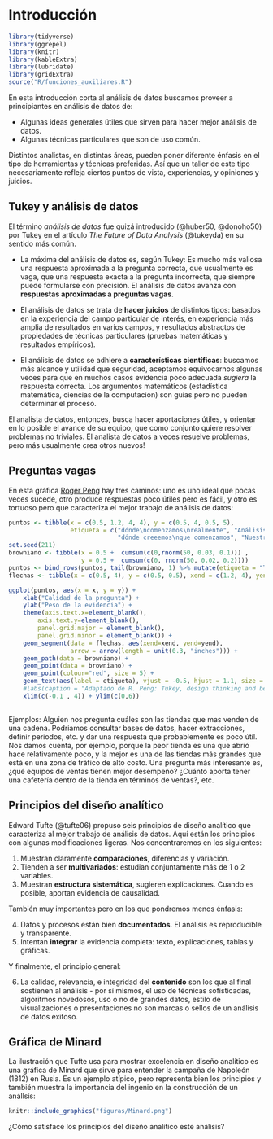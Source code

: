 # Introducción {#intro}

```r
library(tidyverse)
library(ggrepel)
library(knitr)
library(kableExtra)
library(lubridate)
library(gridExtra)
source("R/funciones_auxiliares.R")
```


En esta introducción corta al análisis de datos buscamos
proveer a principiantes en análisis de datos de: 

- Algunas ideas generales útiles que sirven para hacer mejor análisis de datos.
- Algunas técnicas particulares que son de uso común.

Distintos analistas, en distintas áreas, pueden poner diferente énfasis
en el tipo de herramientas y técnicas preferidas. Así que un taller de este
tipo necesariamente refleja ciertos puntos de vista, experiencias, y 
opiniones y juicios.


## Tukey y análisis de datos {-}

El término *análisis de datos* fue quizá 
introducido (@huber50, @donoho50) por Tukey en el artículo 
*The Future of Data Analysis* (@tukeyda) en 
su sentido más común. 

- La máxima del análisis de datos es, según Tukey: Es mucho más valiosa
una respuesta aproximada a la pregunta correcta, que usualmente es vaga,
que una respuesta exacta a la pregunta incorrecta, que siempre puede formularse
con precisión. El análisis de datos avanza con **respuestas aproximadas a preguntas
vagas**.

- El análisis de datos se trata de **hacer juicios** de distintos tipos: basados
en la experiencia del campo particular de interés, en experiencia más amplia
de resultados en varios campos, y resultados abstractos de propiedades de técnicas
particulares (pruebas matemáticas y resultados empíricos).

- El análisis de datos se adhiere a **características científicas**: buscamos más 
alcance y utilidad que seguridad, aceptamos equivocarnos algunas veces para que
en muchos casos evidencia poco adecuada *sugiera* la respuesta correcta. Los
argumentos matemáticos (estadística matemática, ciencias de la computación) son 
guías pero no pueden determinar el proceso.

El analista de datos, entonces, busca hacer aportaciones útiles, y 
orientar en lo posible el avance de su equipo, que
como conjunto quiere resolver problemas no triviales. El analista
de datos a veces resuelve problemas, pero más usualmente crea otros nuevos!

## Preguntas vagas {-}

En esta gráfica [Roger Peng](https://simplystatistics.org/2019/04/17/tukey-design-thinking-and-better-questions/) hay tres caminos: uno es uno ideal que pocas veces sucede,
otro produce respuestas poco útiles pero es fácil, y otro es tortuoso pero que 
caracteriza el mejor trabajo de análisis de datos:


```r

puntos <- tibble(x = c(0.5, 1.2, 4, 4), y = c(0.5, 4, 0.5, 5),
                 etiqueta = c("dónde\ncomenzamos\nrealmente", "Análisis de datos \n poco útil, de bajo impacto", 
                              "dónde creeemos\nque comenzamos", "Nuestra \n Meta "))
set.seed(211)
browniano <- tibble(x = 0.5 +  cumsum(c(0,rnorm(50, 0.03, 0.1))) ,
                    y = 0.5 +  cumsum(c(0, rnorm(50, 0.02, 0.2))))
puntos <- bind_rows(puntos, tail(browniano, 1) %>% mutate(etiqueta = "Terminamos?!?"))
flechas <- tibble(x = c(0.5, 4), y = c(0.5, 0.5), xend = c(1.2, 4), yend = c(4, 5))

ggplot(puntos, aes(x = x, y = y)) + 
    xlab("Calidad de la pregunta") +
    ylab("Peso de la evidencia") +
    theme(axis.text.x=element_blank(),
        axis.text.y=element_blank(),
        panel.grid.major = element_blank(),
        panel.grid.minor = element_blank()) +
    geom_segment(data = flechas, aes(xend=xend, yend=yend),
                 arrow = arrow(length = unit(0.3, "inches"))) +
    geom_path(data = browniano) +
    geom_point(data = browniano) +
    geom_point(colour="red", size = 5) +
    geom_text(aes(label = etiqueta), vjust = -0.5, hjust = 1.1, size = 4.2) +
    #labs(caption = "Adaptado de R. Peng: Tukey, design thinking and better questions.") +
    xlim(c(-0.1 , 4)) + ylim(c(0,6))
    
```

Ejemplos: Alguien nos pregunta cuáles son las tiendas que mas venden de una cadena. Podriamos
consultar bases de datos, hacer extracciones, definir periodos, etc. y dar una
respuesta que probablemente es poco útil. Nos damos cuenta, por ejemplo, porque la
peor tienda es una que abrió hace relativamente poco, y la mejor es una de las tiendas
más grandes que está en una zona de tráfico de alto costo. Una pregunta más interesante
es, ¿qué equipos de ventas tienen mejor desempeño? ¿Cuánto aporta tener una cafetería dentro
de la tienda en términos de ventas?, etc.  

## Principios del diseño analítico {-}

Edward Tufte (@tufte06) propuso seis principios de diseño analítico que caracteriza
al mejor trabajo de análisis de datos. Aquí están los principios con algunas
modificaciones ligeras. Nos concentraremos en los siguientes:

1. Muestran claramente **comparaciones**, diferencias y variación.
2. Tienden a ser **multivariados**: estudian conjuntamente más de 1 o 2 variables.
3. Muestran **estructura sistemática**, sugieren explicaciones. Cuando es posible,
aportan evidencia de causalidad.

También muy importantes pero en los que pondremos menos énfasis:

4. Datos y procesos están bien **documentados**. El análisis es reproducible y transparente.
5. Intentan **integrar** la evidencia completa: texto, explicaciones, tablas y
gráficas.

Y finalmente, el principio general:

6. La calidad, relevancia, e integridad del **contenido** son los que
al final sostienen al análisis - por sí mismos, el uso de técnicas sofisticadas,
algoritmos novedosos, uso o no de grandes datos, estilo de visualizaciones o presentaciones
no son marcas o sellos de un análisis de datos exitoso.


## Gráfica de Minard {-}

La ilustración que Tufte usa para mostrar excelencia en diseño analítico es
una gráfica de Minard que sirve para entender la campaña de Napoleón (1812) 
en Rusia. Es un ejemplo atípico, pero representa bien los principios y también muestra 
la importancia del ingenio en la construcción de un anállsis:

```r
knitr::include_graphics("figuras/Minard.png")
```

¿Cómo satisface los principios del diseño analítico este análisis?















